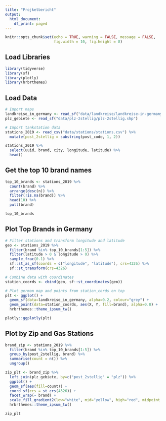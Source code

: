 ```yaml
---
title: "Projketbericht"
output:
  html_document:
    df_print: paged
---
```


```r
knitr::opts_chunk$set(echo = TRUE, warning = FALSE, message = FALSE, 
                      fig.width = 10, fig.height = 8)
```


## Load Libraries

```r
library(tidyverse)
library(sf)
library(plotly)
library(hrbrthemes)
```


## Load Data 

```r
# Import maps
landkreise_in_germany <- read_sf("data/landkreise/landkreise-in-germany.shp")
plz_gebiete <- read_sf("data/plz-2stellig/plz-2stellig.shp")

# Import tankstation data
stations_2019 <- read_csv("data/stations/stations.csv") %>% 
  mutate(post_2stellig = substring(post_code, 1, 2))
```


```r
stations_2019 %>%
  select(uuid, brand, city, longitude, latitude) %>% 
  head()
```


## Get the top 10 brand names

```r
top_10_brands <- stations_2019 %>% 
  count(brand) %>%
  arrange(desc(n)) %>% 
  filter(!is.na(brand)) %>% 
  head(10) %>% 
  pull(brand)

top_10_brands
```


## Plot Top Brands in Germany 

```r
# Filter stations and transform longitude and latitude
geo <- stations_2019 %>% 
  filter(brand %in% top_10_brands[1:5]) %>%
  filter(latitude > 0 & longitude > 0) %>% 
  sample_frac(0.1) %>% 
  sf::st_as_sf(coords = c("longitude", "latitude"), crs=4326) %>% 
  sf::st_transform(crs=4326)

# Combine data with coordinates
station_coords <- cbind(geo, sf::st_coordinates(geo))

# Plot german map and points from station_cords on top
plt <- ggplot() + 
  geom_sf(data=landkreise_in_germany, alpha=0.2, colour="grey") +
  geom_point(data=station_coords, aes(X, Y, fill=brand), alpha=0.8) +
  hrbrthemes::theme_ipsum_tw()

plotly::ggplotly(plt)
```


## Plot by Zip and Gas Stations

```r
brand_zip <- stations_2019 %>% 
  filter(brand %in% top_10_brands[1:5]) %>%
  group_by(post_2stellig, brand) %>% 
  summarise(count = n()) %>% 
  ungroup()

zip_plt <- brand_zip %>% 
  left_join(plz_gebiete, by=c("post_2stellig" = "plz")) %>% 
  ggplot() +
  geom_sf(aes(fill=count)) +
  coord_sf(crs = st_crs(4326)) +
  facet_wrap(~ brand) +
  scale_fill_gradient2(low="white", mid="yellow", high="red", midpoint = 27) +
  hrbrthemes::theme_ipsum_tw()

zip_plt
```








